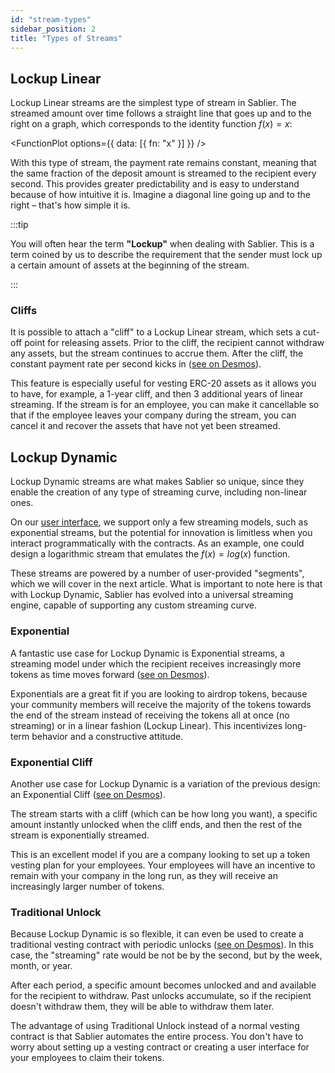 ```yaml
---
id: "stream-types"
sidebar_position: 2
title: "Types of Streams"
---
```



## Lockup Linear

Lockup Linear streams are the simplest type of stream in Sablier. The streamed amount over time follows a straight line
that goes up and to the right on a graph, which corresponds to the identity function $f(x) = x$:

<FunctionPlot options={{ data: [{ fn: "x" }] }} />

With this type of stream, the payment rate remains constant, meaning that the same fraction of the deposit amount is
streamed to the recipient every second. This provides greater predictability and is easy to understand because of how
intuitive it is. Imagine a diagonal line going up and to the right – that's how simple it is.

:::tip

You will often hear the term **"Lockup"** when dealing with Sablier. This is a term coined by us to describe the
requirement that the sender must lock up a certain amount of assets at the beginning of the stream.

:::

### Cliffs

It is possible to attach a "cliff" to a Lockup Linear stream, which sets a cut-off point for releasing assets. Prior to
the cliff, the recipient cannot withdraw any assets, but the stream continues to accrue them. After the cliff, the
constant payment rate per second kicks in ([see on Desmos](https://www.desmos.com/calculator/kigb45ntwp)).

This feature is especially useful for vesting ERC-20 assets as it allows you to have, for example, a 1-year cliff, and
then 3 additional years of linear streaming. If the stream is for an employee, you can make it cancellable so that if
the employee leaves your company during the stream, you can cancel it and recover the assets that have not yet been
streamed.

## Lockup Dynamic

Lockup Dynamic streams are what makes Sablier so unique, since they enable the creation of any type of streaming curve,
including non-linear ones.

On our [user interface](https://app.sablier.com), we support only a few streaming models, such as exponential streams,
but the potential for innovation is limitless when you interact programmatically with the contracts. As an example, one
could design a logarithmic stream that emulates the $f(x) = log(x)$ function.

These streams are powered by a number of user-provided "segments", which we will cover in the next article. What is
important to note here is that with Lockup Dynamic, Sablier has evolved into a universal streaming engine, capable of
supporting any custom streaming curve.

### Exponential

A fantastic use case for Lockup Dynamic is Exponential streams, a streaming model under which the recipient receives
increasingly more tokens as time moves forward ([see on Desmos](https://www.desmos.com/calculator/p0mxvfotlk)).

Exponentials are a great fit if you are looking to airdrop tokens, because your community members will receive the
majority of the tokens towards the end of the stream instead of receiving the tokens all at once (no streaming) or in a
linear fashion (Lockup Linear). This incentivizes long-term behavior and a constructive attitude.

### Exponential Cliff

Another use case for Lockup Dynamic is a variation of the previous design: an Exponential Cliff
([see on Desmos](https://www.desmos.com/calculator/z8ugxfnlqh)).

The stream starts with a cliff (which can be how long you want), a specific amount instantly unlocked when the cliff
ends, and then the rest of the stream is exponentially streamed.

This is an excellent model if you are a company looking to set up a token vesting plan for your employees. Your
employees will have an incentive to remain with your company in the long run, as they will receive an increasingly
larger number of tokens.

### Traditional Unlock

Because Lockup Dynamic is so flexible, it can even be used to create a traditional vesting contract with periodic
unlocks ([see on Desmos](https://www.desmos.com/calculator/ptj2mdnpzx)). In this case, the "streaming" rate would be not
be by the second, but by the week, month, or year.

After each period, a specific amount becomes unlocked and and available for the recipient to withdraw. Past unlocks
accumulate, so if the recipient doesn't withdraw them, they will be able to withdraw them later.

The advantage of using Traditional Unlock instead of a normal vesting contract is that Sablier automates the entire
process. You don't have to worry about setting up a vesting contract or creating a user interface for your employees to
claim their tokens.
